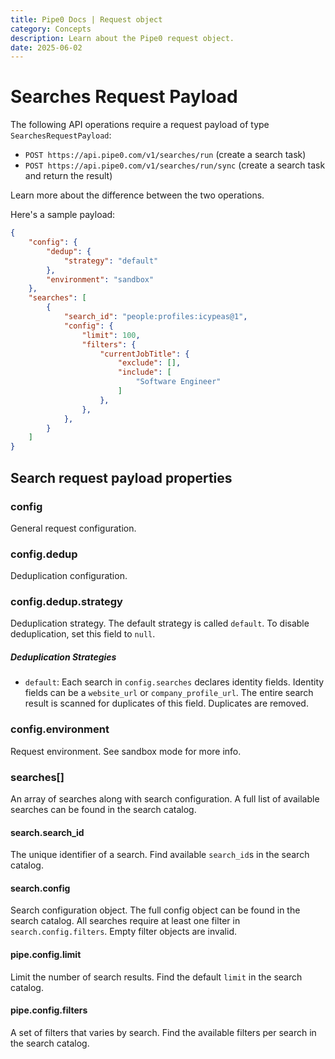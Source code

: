 ```yaml
---
title: Pipe0 Docs | Request object
category: Concepts
description: Learn about the Pipe0 request object.
date: 2025-06-02
---
```



# Searches Request Payload

The following API operations require a request payload of type `SearchesRequestPayload`:

- `POST https://api.pipe0.com/v1/searches/run` (create a search task)
- `POST https://api.pipe0.com/v1/searches/run/sync` (create a search task and return the result)

<AppLink linkType="async">Learn more</AppLink> about the difference between the two operations.

Here's a sample payload:

```json
{
	"config": {
		"dedup": {
			"strategy": "default"
		},
		"environment": "sandbox"
	},
	"searches": [
		{
            "search_id": "people:profiles:icypeas@1",
			"config": {
                "limit": 100,
				"filters": {
					"currentJobTitle": {
						"exclude": [],
						"include": [
							"Software Engineer"
						]
					},
				},
			},
		}
	]
}
```


## Search request payload properties

### config

General request configuration.

### config.dedup

Deduplication configuration.

### config.dedup.strategy

Deduplication strategy. The default strategy is called `default`. To disable deduplication, set this field to `null`.

##### Deduplication Strategies

- `default`: Each search in `config.searches` declares identity fields. Identity fields can be a `website_url` or
`company_profile_url`. The entire search result is scanned for duplicates of this field. Duplicates are removed.

### config.environment

Request environment. See <AppLink linkType="testMode">sandbox mode</AppLink> for more info.

### searches[]

An array of searches along with search configuration. A full list of available searches can be found in the 
<AppLink linkType="searchCatalog">search catalog</AppLink>.

#### search.search_id

The unique identifier of a search. Find available `search_id`s in the <AppLink linkType="searchCatalog">search catalog</AppLink>.

#### search.config

Search configuration object. The full config object can be found in the <AppLink linkType="searchCatalog">search catalog</AppLink>.
All searches require at least one filter in `search.config.filters`. Empty filter objects are invalid.

#### pipe.config.limit

Limit the number of search results. Find the default `limit` in the <AppLink linkType="searchCatalog">search catalog</AppLink>.

#### pipe.config.filters

A set of filters that varies by search. Find the available filters per search in the <AppLink linkType="searchCatalog">search catalog</AppLink>.
